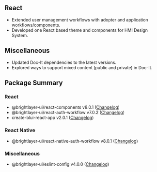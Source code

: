 
## React

- Extended user management workflows with adopter and application workflows/components.
- Developed one React based theme and components for HMI Design System.

## Miscellaneous

- Updated Doc-It dependencies to the latest versions.
- Explored ways to support mixed content (public and private) in Doc-It.

## Package Summary

### React

- @brightlayer-ui/react-components v8.0.1 ([Changelog](https://github.com/etn-ccis/blui-react/blob/master/packages/component-library/CHANGELOG.md))
- @brightlayer-ui/react-auth-workflow v7.0.2 ([Changelog](https://github.com/etn-ccis/blui-react/blob/master/packages/login-workflow/CHANGELOG.md))
- create-blui-react-app v2.0.1 ([Changelog](https://github.com/etn-ccis/blui-react/blob/master/packages/cli-templates/CHANGELOG.md))

### React Native

- @brightlayer-ui/react-native-auth-workflow v8.0.1 ([Changelog](https://github.com/etn-ccis/blui-react-native/blob/master/packages/auth-workflows/CHANGELOG.md))

### Miscellaneous

- @brightlayer-ui/eslint-config v4.0.0 ([Changelog](https://github.com/etn-ccis/blui-code-standards/blob/dev/eslint-config/CHANGELOG.md))
